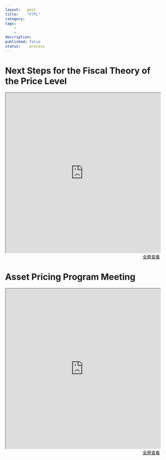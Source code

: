```yaml
---
layout:   post
title:    "FTPL"
category:  
tags:     
    -  
    -   
description: 
published: false
status:    process
---
```


# Next Steps for the Fiscal Theory of the Price Level

<iframe src="http://bfi.uchicago.edu/events/next-steps-fiscal-theory-price-level" style="width:100%; height:520px;">
</iframe>

<p style="margin-top: 0px; text-align:right;">
<a target="_blank" 
href="http://bfi.uchicago.edu/events/next-steps-fiscal-theory-price-level">
  全屏查看
</a>
</p>

# Asset Pricing Program Meeting

<iframe src="http://conference.nber.org/confer/2016/APs16/APs16prg.html" style="width:100%; height:520px;">
</iframe>

<p style="margin-top: 0px; text-align:right;">
<a target="_blank" 
href="http://conference.nber.org/confer/2016/APs16/APs16prg.html">
  全屏查看
</a>
</p>

